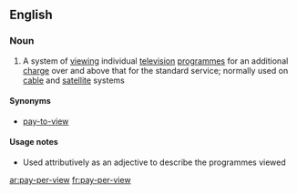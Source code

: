 ==English==

===Noun===
{{wikipedia}}
{{en-noun|head=[[pay]]-[[per]]-[[view]]|-}}

# A system of [[viewing]] individual [[television]] [[programme]]s for an additional [[charge]] over and above that for the standard service; normally used on [[cable]] and [[satellite]] systems

====Synonyms====
*[[pay-to-view]]

====Usage notes====
*Used attributively as an adjective to describe the programmes viewed

[[ar:pay-per-view]]
[[fr:pay-per-view]]